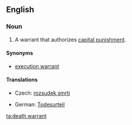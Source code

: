 ==English==
{{wikipedia}}

===Noun===
{{en-noun|sg=[[death]] [[warrant]]}}

# A warrant that authorizes [[capital punishment]].

====Synonyms====
* [[execution warrant]]

====Translations====
{{trans-top|warrant that authorizes capital punishment}}
* Czech: [[rozsudek smrti]] {{m}}
{{trans-mid}}
* German: [[Todesurteil]] {{n}}
{{trans-bottom}}

[[ta:death warrant]]